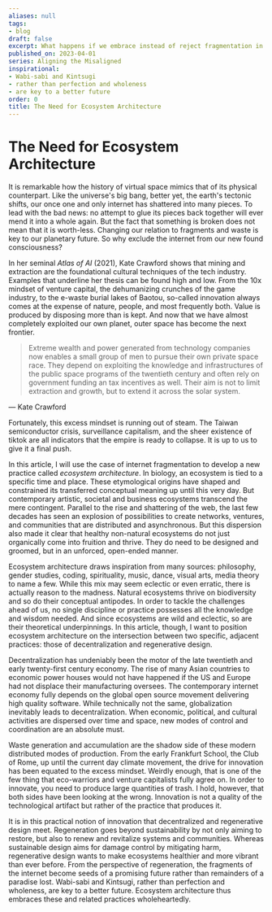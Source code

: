 ```yaml
---
aliases: null
tags:
- blog
draft: false
excerpt: What happens if we embrace instead of reject fragmentation in the digital and physical realms? As the internet splinters, we find value not in the pursuit of an unattainable wholeness but in the beauty of brokenness. This article introduces the concept of ecosystem architecture—a practice drawing from diverse disciplines to design resilient, decentralized networks that thrive on biodiversity. By reimagining innovation through the lens of regeneration and decentralization, we position the fragments of our world as seeds of a more vibrant and sustainable future, challenging us to rethink our relationship with the digital and natural environments.
published_on: 2023-04-01
series: Aligning the Misaligned
inspirational:
- Wabi-sabi and Kintsugi
- rather than perfection and wholeness
- are key to a better future
order: 0
title: The Need for Ecosystem Architecture
---
```


# The Need for Ecosystem Architecture

It is remarkable how the history of virtual space mimics that of its physical counterpart. Like the universe's big bang, better yet, the earth's tectonic shifts, our once one and only internet has shattered into many pieces. To lead with the bad news: no attempt to glue its pieces back together will ever mend it into a whole again. But the fact that something is broken does not mean that it is worth-less. Changing our relation to fragments and waste is key to our planetary future. So why exclude the internet from our new found consciousness?

In her seminal *Atlas of AI* (2021), Kate Crawford shows that mining and extraction are the foundational cultural techniques of the tech industry. Examples that underline her thesis can be found high and low. From the 10x mindset of venture capital, the dehumanizing crunches of the game industry, to the e-waste burial lakes of Baotou, so-called innovation always comes at the expense of nature, people, and most frequently both. Value is produced by disposing more than is kept. And now that we have almost completely exploited our own planet, outer space has become the next frontier.

 > 
 > Extreme wealth and power generated from technology companies now enables a small group of men to pursue their own private space race. They depend on exploiting the knowledge and infrastructures of the public space programs of the twentieth century and often rely on government funding an tax incentives as well. Their aim is not to limit extraction and growth, but to extend it across the solar system.

— Kate Crawford

Fortunately, this excess mindset is running out of steam. The Taiwan semiconductor crisis, surveillance capitalism, and the sheer existence of tiktok are all indicators that the empire is ready to collapse. It is up to us to give it a final push.

In this article, I will use the case of internet fragmentation to develop a new practice called *ecosystem architecture*. In biology, an ecosystem is tied to a specific time and place. These etymological origins have shaped and constrained its transferred conceptual meaning up until this very day. But contemporary artistic, societal and business ecosystems transcend the mere contingent. Parallel to the rise and shattering of the web, the last few decades has seen an explosion of possibilities to create networks, ventures, and communities that are distributed and asynchronous. But this dispersion also made it clear that healthy non-natural ecosystems do not just organically come into fruition and thrive. They do need to be designed and groomed, but in an unforced, open-ended manner.

Ecosystem architecture draws inspiration from many sources: philosophy, gender studies, coding, spirituality, music, dance, visual arts, media theory to name a few. While this mix may seem eclectic or even erratic, there is actually reason to the madness. Natural ecosystems thrive on biodiversity and so do their conceptual antipodes. In order to tackle the challenges ahead of us, no single discipline or practice possesses all the knowledge and wisdom needed. And since ecosystems are wild and eclectic, so are their theoretical underpinnings. In this article, though, I want to position ecosystem architecture on the intersection between two specific, adjacent practices: those of decentralization and regenerative design.

Decentralization has undeniably been the motor of the late twentieth and early twenty-first century economy. The rise of many Asian countries to economic power houses would not have happened if the US and Europe had not displace their manufacturing oversees. The contemporary internet economy fully depends on the global open source movement delivering high quality software. While technically not the same, globalization inevitably leads to decentralization. When economic, political, and cultural activities are dispersed over time and space, new modes of control and coordination are an absolute must.

Waste generation and accumulation are the shadow side of these modern distributed modes of production. From the early Frankfurt School, the Club of Rome, up until the current day climate movement, the drive for innovation has been equated to the excess mindset. Weirdly enough, that is one of the few thing that eco-warriors and venture capitalists fully agree on. In order to innovate, you need to produce large quantities of trash. I hold, however, that both sides have been looking at the wrong. Innovation is not a quality of the technological artifact but rather of the practice that produces it. 

It is in this practical notion of innovation that decentralized and regenerative design meet. Regeneration goes beyond sustainability by not only aiming to restore, but also to renew and revitalize systems and communities. Whereas sustainable design aims for damage control by mitigating harm, regenerative design wants to make ecosystems healthier and more vibrant than ever before. From the perspective of regeneration, the fragments of the internet become seeds of a promising future rather than remainders of a paradise lost. Wabi-sabi and Kintsugi, rather than perfection and wholeness, are key to a better future. Ecosystem architecture thus embraces these and related practices wholeheartedly.
